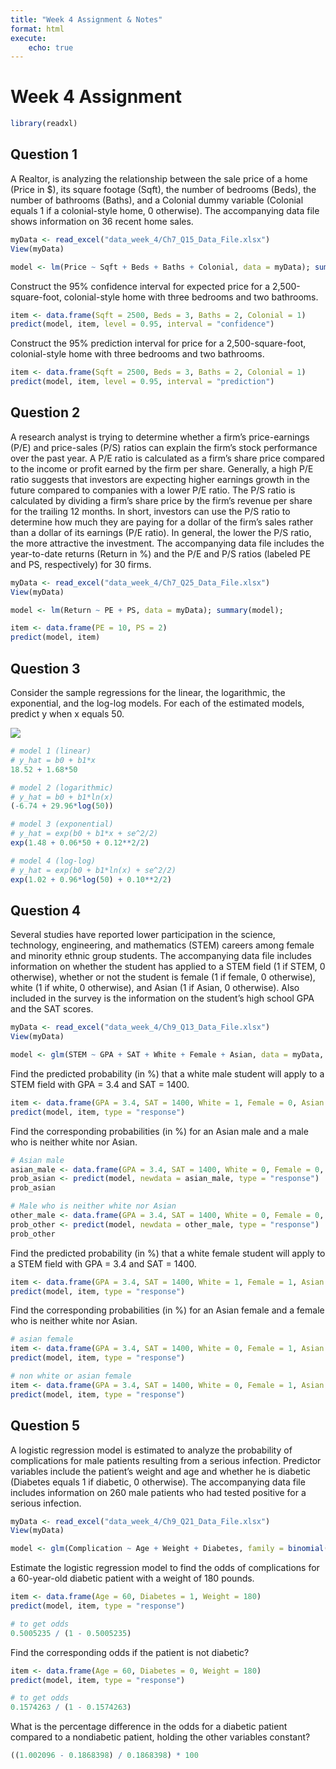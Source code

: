 ```yaml
---
title: "Week 4 Assignment & Notes"
format: html
execute:
    echo: true
---
```


# Week 4 Assignment

```r
library(readxl)
```

## Question 1

A Realtor, is analyzing the relationship between the sale price of a home (Price in \$), its square footage (Sqft), the number of bedrooms (Beds), the number of bathrooms (Baths), and a Colonial dummy variable (Colonial equals 1 if a colonial-style home, 0 otherwise). The accompanying data file shows information on 36 recent home sales.

```r
myData <- read_excel("data_week_4/Ch7_Q15_Data_File.xlsx")
View(myData)
```

```r
model <- lm(Price ~ Sqft + Beds + Baths + Colonial, data = myData); summary(model);
```

Construct the 95% confidence interval for expected price for a 2,500-square-foot, colonial-style home with three bedrooms and two bathrooms.

```r
item <- data.frame(Sqft = 2500, Beds = 3, Baths = 2, Colonial = 1)
predict(model, item, level = 0.95, interval = "confidence")
```

Construct the 95% prediction interval for price for a 2,500-square-foot, colonial-style home with three bedrooms and two bathrooms.

```r
item <- data.frame(Sqft = 2500, Beds = 3, Baths = 2, Colonial = 1)
predict(model, item, level = 0.95, interval = "prediction")
```

## Question 2

A research analyst is trying to determine whether a firm’s price-earnings (P/E) and price-sales (P/S) ratios can explain the firm’s stock performance over the past year. A P/E ratio is calculated as a firm’s share price compared to the income or profit earned by the firm per share. Generally, a high P/E ratio suggests that investors are expecting higher earnings growth in the future compared to companies with a lower P/E ratio. The P/S ratio is calculated by dividing a firm’s share price by the firm’s revenue per share for the trailing 12 months. In short, investors can use the P/S ratio to determine how much they are paying for a dollar of the firm’s sales rather than a dollar of its earnings (P/E ratio). In general, the lower the P/S ratio, the more attractive the investment. The accompanying data file includes the year-to-date returns (Return in %) and the P/E and P/S ratios (labeled PE and PS, respectively) for 30 firms.

```r
myData <- read_excel("data_week_4/Ch7_Q25_Data_File.xlsx")
View(myData)
```

```r
model <- lm(Return ~ PE + PS, data = myData); summary(model);
```

```r
item <- data.frame(PE = 10, PS = 2)
predict(model, item)
```

## Question 3

Consider the sample regressions for the linear, the logarithmic, the exponential, and the log-log models. For each of the estimated models, predict y when x equals 50.

![](images/Screenshot%202025-10-19%20160513.png){fig-align="center"}

```r
# model 1 (linear)
# y_hat = b0 + b1*x
18.52 + 1.68*50
```

```r
# model 2 (logarithmic)
# y_hat = b0 + b1*ln(x)
(-6.74 + 29.96*log(50))
```

```r
# model 3 (exponential)
# y_hat = exp(b0 + b1*x + se^2/2)
exp(1.48 + 0.06*50 + 0.12**2/2)
```

```r
# model 4 (log-log)
# y_hat = exp(b0 + b1*ln(x) + se^2/2)
exp(1.02 + 0.96*log(50) + 0.10**2/2)
```

## Question 4

Several studies have reported lower participation in the science, technology, engineering, and mathematics (STEM) careers among female and minority ethnic group students. The accompanying data file includes information on whether the student has applied to a STEM field (1 if STEM, 0 otherwise), whether or not the student is female (1 if female, 0 otherwise), white (1 if white, 0 otherwise), and Asian (1 if Asian, 0 otherwise). Also included in the survey is the information on the student’s high school GPA and the SAT scores.


```r
myData <- read_excel("data_week_4/Ch9_Q13_Data_File.xlsx")
View(myData)
```

```r
model <- glm(STEM ~ GPA + SAT + White + Female + Asian, data = myData, family = binomial(link = "logit")); summary(model);
```

Find the predicted probability (in %) that a white male student will apply to a STEM field with GPA = 3.4 and SAT = 1400.

```r
item <- data.frame(GPA = 3.4, SAT = 1400, White = 1, Female = 0, Asian = 0)
predict(model, item, type = "response")
```

Find the corresponding probabilities (in %) for an Asian male and a male who is neither white nor Asian.

```r
# Asian male
asian_male <- data.frame(GPA = 3.4, SAT = 1400, White = 0, Female = 0, Asian = 1)
prob_asian <- predict(model, newdata = asian_male, type = "response")
prob_asian
```

```r
# Male who is neither white nor Asian
other_male <- data.frame(GPA = 3.4, SAT = 1400, White = 0, Female = 0, Asian = 0)
prob_other <- predict(model, newdata = other_male, type = "response")
prob_other
```

Find the predicted probability (in %) that a white female student will apply to a STEM field with GPA = 3.4 and SAT = 1400.

```r
item <- data.frame(GPA = 3.4, SAT = 1400, White = 1, Female = 1, Asian = 0)
predict(model, item, type = "response")
```

Find the corresponding probabilities (in %) for an Asian female and a female who is neither white nor Asian.

```r
# asian female
item <- data.frame(GPA = 3.4, SAT = 1400, White = 0, Female = 1, Asian = 1)
predict(model, item, type = "response")
```

```r
# non white or asian female
item <- data.frame(GPA = 3.4, SAT = 1400, White = 0, Female = 1, Asian = 0)
predict(model, item, type = "response")
```

## Question 5

A logistic regression model is estimated to analyze the probability of complications for male patients resulting from a serious infection. Predictor variables include the patient’s weight and age and whether he is diabetic (Diabetes equals 1 if diabetic, 0 otherwise). The accompanying data file includes information on 260 male patients who had tested positive for a serious infection.

```r
myData <- read_excel("data_week_4/Ch9_Q21_Data_File.xlsx")
View(myData)
```

```r
model <- glm(Complication ~ Age + Weight + Diabetes, family = binomial(link = "logit"), data = myData); summary(model);
```

Estimate the logistic regression model to find the odds of complications for a 60-year-old diabetic patient with a weight of 180 pounds.

```r
item <- data.frame(Age = 60, Diabetes = 1, Weight = 180)
predict(model, item, type = "response")
```

```r
# to get odds
0.5005235 / (1 - 0.5005235)
```

Find the corresponding odds if the patient is not diabetic?

```r
item <- data.frame(Age = 60, Diabetes = 0, Weight = 180)
predict(model, item, type = "response")
```

```r
# to get odds
0.1574263 / (1 - 0.1574263)
```

What is the percentage difference in the odds for a diabetic patient compared to a nondiabetic patient, holding the other variables constant?

```r
((1.002096 - 0.1868398) / 0.1868398) * 100
```